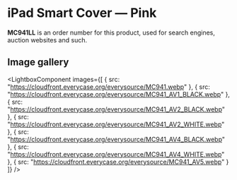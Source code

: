 
# iPad Smart Cover — Pink

<Callout type='info' emoji='👉🏻'>**MC941LL** is an order number for this product, used for search engines, auction websites and such.</Callout>

## Image gallery

<LightboxComponent
    images={[
      {
        src: "https://cloudfront.everycase.org/everysource/MC941.webp"
      },
      {
        src: "https://cloudfront.everycase.org/everysource/MC941_AV1_BLACK.webp"
      },
      {
        src: "https://cloudfront.everycase.org/everysource/MC941_AV2_BLACK.webp"
      },
      {
        src: "https://cloudfront.everycase.org/everysource/MC941_AV2_WHITE.webp"
      },
      {
        src: "https://cloudfront.everycase.org/everysource/MC941_AV4_BLACK.webp"
      },
      {
        src: "https://cloudfront.everycase.org/everysource/MC941_AV4_WHITE.webp"
      },
      {
        src: "https://cloudfront.everycase.org/everysource/MC941_AV5.webp"
      }
    ]}
  />
